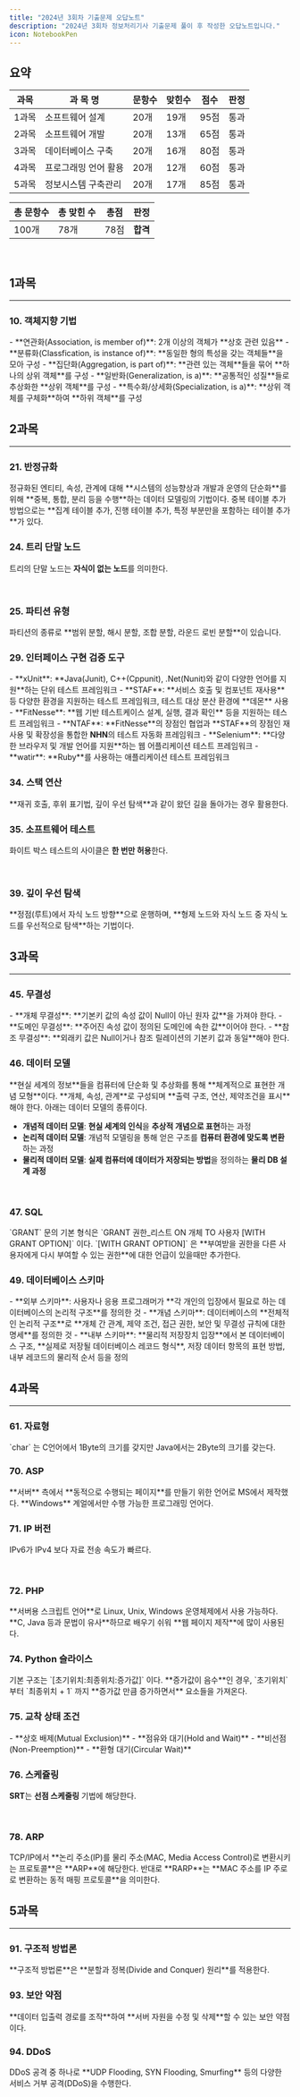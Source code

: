 ```yaml
---
title: "2024년 3회차 기출문제 오답노트"
description: "2024년 3회차 정보처리기사 기출문제 풀이 후 작성한 오답노트입니다."
icon: NotebookPen
---
```


## 요약

| 과목  | 과 목 명             | 문항수 | 맞힌수 | 점수 | 판정 |
| ----- | -------------------- | ------ | ------ | ---- | ---- |
| 1과목 | 소프트웨어 설계      | 20개   | 19개   | 95점 | 통과 |
| 2과목 | 소프트웨어 개발      | 20개   | 13개   | 65점 | 통과 |
| 3과목 | 데이터베이스 구축    | 20개   | 16개   | 80점 | 통과 |
| 4과목 | 프로그래밍 언어 활용 | 20개   | 12개   | 60점 | 통과 |
| 5과목 | 정보시스템 구축관리  | 20개   | 17개   | 85점 | 통과 |

| 총 문항수 | 총 맞힌 수 | 총점 | 판정     |
| --------- | ---------- | ---- | -------- |
| 100개     | 78개       | 78점 | **합격** |

<br />

## 1과목

---

### 10. 객체지향 기법

<Callout title="연관성">
- **연관화(Association, is member of)**: 2개 이상의 객체가 **상호 관련 있음**
- **분류화(Classfication, is instance of)**: **동일한 형의 특성을 갖는 객체들**을 모아 구성
- **집단화(Aggregation, is part of)**: **관련 있는 객체**들을 묶어 **하나의 상위 객체**를 구성
- **일반화(Generalization, is a)**: **공통적인 성질**들로 추상화한 **상위 객체**를 구성 
- **특수화/상세화(Specialization, is a)**: **상위 객체를 구체화**하여 **하위 객체**를 구성

</Callout>

<br />

## 2과목

---

### 21. 반정규화

<Callout title="반정규화(De-normalization)">
  정규화된 엔티티, 속성, 관계에 대해 **시스템의 성능향상과 개발과 운영의
  단순화**를 위해 **중복, 통합, 분리 등을 수행**하는 데이터 모델링의 기법이다.
</Callout>

<Callout>
  중복 테이블 추가 방법으로는 **집계 테이블 추가, 진행 테이블 추가, 특정
  부분만을 포함하는 테이블 추가**가 있다.
</Callout>

<br />

### 24. 트리 단말 노드

<Callout>트리의 단말 노드는 **자식이 없는 노드**를 의미한다.</Callout>

<br />

### 25. 파티션 유형

<Callout>
  파티션의 종류로 **범위 분할, 해시 분할, 조합 분할, 라운드 로빈 분할**이
  있습니다.
</Callout>

<br />

### 29. 인터페이스 구현 검증 도구

<Callout title="인터페이스 구현 검증 도구">  
- **xUnit**: **Java(Junit), C++(Cppunit), .Net(Nunit)와 같이 다양한 언어를 지원**하는 단위 테스트 프레임워크
- **STAF**: **서비스 호출 및 컴포넌트 재사용** 등 다양한 환경을 지원하는 테스트 프레임워크, 테스트 대상 분산 환경에 **데몬** 사용
- **FitNesse**: **웹 기반 테스트케이스 설계, 실행, 결과 확인** 등을 지원하는 테스트 프레임워크
- **NTAF**: **FitNesse**의 장점인 협업과 **STAF**의 장점인 재사용 및 확장성을 통합한 <strong>NHN</strong>의 테스트 자동화 프레임워크
- **Selenium**: **다양한 브라우저 및 개발 언어를 지원**하는 웹 어플리케이션 테스트 프레임워크
- **watir**: **Ruby**를 사용하는 애플리케이션 테스트 프레임워크

</Callout>

<br />

### 34. 스택 연산

<Callout title="스택 연산을 사용하는 경우">
  **재귀 호출, 후위 표기법, 깊이 우선 탐색**과 같이 왔던 길을 돌아가는 경우
  활용한다.
</Callout>

<br />

### 35. 소프트웨어 테스트

<Callout>화이트 박스 테스트의 사이클은 **한 번만 허용**한다.</Callout>

<br />

### 39. 깊이 우선 탐색

<Callout title="깊이 우선 탐색(DFS)">
  **정점(루트)에서 자식 노드 방향**으로 운행하며, **형제 노드와 자식 노드 중
  자식 노드를 우선적으로 탐색**하는 기법이다.
</Callout>

<br />

## 3과목

---

### 45. 무결성

<Callout title='무결성'>
  - **개체 무결성**: **기본키 값의 속성 값이 Null이 아닌 원자 값**을 가져야 한다.
  - **도메인 무결성**: **주어진 속성 값이 정의된 도메인에 속한 값**이어야 한다.
  - **참조 무결성**: **외래키 값은 Null이거나 참조 릴레이션의 기본키 값과 동일**해야 한다.

</Callout>

<br />

### 46. 데이터 모델

<Callout title="데이터 모델">
  **현실 세계의 정보**들을 컴퓨터에 단순화 및 추상화를 통해 **체계적으로 표현한
  개념 모형**이다. **개체, 속성, 관계**로 구성되며 **출력 구조, 연산, 제약조건을 표시**해야 한다. 아래는 데이터 모델의 종류이다.

- **개념적 데이터 모델**: **현실 세계의 인식**을 **추상적 개념으로 표현**하는 과정
- **논리적 데이터 모델**: 개념적 모델링을 통해 얻은 구조를 **컴퓨터 환경에 맞도록 변환**하는 과정
- **물리적 데이터 모델**: **실제 컴퓨터에 데이터가 저장되는 방법**을 정의하는 **물리 DB 설계 과정**

</Callout>

<br />

### 47. SQL

<Callout title="GRANT">
  `GRANT` 문의 기본 형식은 `GRANT 권한_리스트 ON 개체 TO 사용자 [WITH GRANT
  OPTION]` 이다. `[WITH GRANT OPTION]` 은 **부여받을 권한을 다른 사용자에게 다시
  부여할 수 있는 권한**에 대한 언급이 있을때만 추가한다.
</Callout>

<br />

### 49. 데이터베이스 스키마

<Callout title="데이터베이스 스키마">
- **외부 스키마**: 사용자나 응용 프로그래머가 **각 개인의 입장에서 필요로 하는 데이터베이스의 논리적 구조**를 정의한 것
- **개념 스키마**: 데이터베이스의 **전체적인 논리적 구조**로 **개체 간 관계, 제약 조건, 접근 권한, 보안 및 무결성 규칙에 대한 명세**를 정의한 것
- **내부 스키마**: **물리적 저장장치 입장**에서 본 데이터베이스 구조, **실제로 저장될 데이터베이스 레코드 형식**, 저장 데이터 항목의 표현 방법, 내부 레코드의 물리적 순서 등을 정의

</Callout>

<br />

## 4과목

---

### 61. 자료형

<Callout>
  `char` 는 C언어에서 1Byte의 크기를 갖지만 Java에서는 2Byte의 크기를 갖는다.
</Callout>

<br />

### 70. ASP

<Callout title="ASP(Active Server Page)">
  **서버** 측에서 **동적으로 수행되는 페이지**를 만들기 위한 언어로 MS에서
  제작했다. **Windows** 계얼에서만 수행 가능한 프로그래밍 언어다.
</Callout>

<br />

### 71. IP 버전

<Callout>IPv6가 IPv4 보다 자료 전송 속도가 빠르다.</Callout>

<br />

### 72. PHP

<Callout title="PHP">
  **서버용 스크립트 언어**로 Linux, Unix, Windows 운영체제에서 사용 가능하다.
  **C, Java 등과 문법이 유사**하므로 배우기 쉬워 **웹 페이지 제작**에 많이
  사용된다.
</Callout>

<br />

### 74. Python 슬라이스

<Callout title="Python 슬라이스 규칙">
  기본 구조는 `[초기위치:최종위치:증가값]` 이다. **증가값이 음수**인 경우,
  `초기위치` 부터 `최종위치 + 1` 까지 **증가값 만큼 증가하면서** 요소들을
  가져온다.
</Callout>

<br />

### 75. 교착 상태 조건

<Callout title='교착 상태 조건'>
  - **상호 배제(Mutual Exclusion)**
  - **점유와 대기(Hold and Wait)**
  - **비선점(Non-Preemption)**
  - **환형 대기(Circular Wait)**

</Callout>

<br />

### 76. 스케쥴링

<Callout>**SRT**는 **선점 스케줄링** 기법에 해당한다.</Callout>

<br />

### 78. ARP

<Callout title="ARP(Address Resolution Protocol)">
  TCP/IP에서 **논리 주소(IP)를 물리 주소(MAC, Media Access Control)로 변환시키는
  프로토콜**은 **ARP**에 해당한다.
</Callout>

<Callout title="ARP(Reverse Address Resolution Protocol)">
  반대로 **RARP**는 **MAC 주소를 IP 주로로 변환하는 동적 매핑 프로토콜**을
  의미한다.
</Callout>

<br />

## 5과목

---

### 91. 구조적 방법론

<Callout>
  **구조적 방법론**은 **분할과 정복(Divide and Conquer) 원리**를 적용한다.
</Callout>

<br />

### 93. 보안 약점

<Callout title="자원 삽입">
  **데이터 입출력 경로를 조작**하여 **서버 자원을 수정 및 삭제**할 수 있는 보안
  약점이다.
</Callout>

<br />

### 94. DDoS

<Callout title="Tribe Flood Network">
  DDoS 공격 중 하나로 **UDP Flooding, SYN Flooding, Smurfing** 등의 다양한
  서비스 거부 공격(DDoS)을 수행한다.
</Callout>
